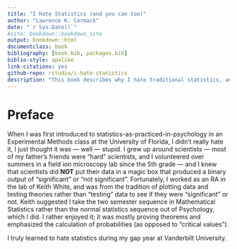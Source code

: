 ```yaml
--- 
title: "I Hate Statistics (and you can too)"
author: "Lawrence K. Cormack"
date: "`r Sys.Date()`"
#site: bookdown::bookdown_site
output: bookdown::html
documentclass: book
bibliography: [book.bib, packages.bib]
biblio-style: apalike
link-citations: yes
github-repo: rstudio/i-hate-statistics
description: "This book describes why I hate traditional statistics, and what I think should be done about it."
---
```


# Preface {-}

When I was first introduced to statistics-as-practiced-in-psychology in an Experimental Methods class at the University of Florida, I didn't really hate it, I just thought it was — well — stupid. I grew up around scientists — most of my father's friends were "hard" scientists, and I volunteered over summers in a field ion microscopy lab since the 5th grade — and I knew that scientists did **NOT** put their data in a magic box that produced a binary output of "significant" or "not significant". Fortunately, I worked as an RA in the lab of Keith White, and was from the tradition of plotting data and testing theories rather than "testing" data to see if they were "significant" or not. Keith suggested I take the two semester sequence in Mathematical Statistics rather than the normal statistics sequence out of Psychology, which I did. I rather enjoyed it; it was mostly proving theorems and emphasized the calculation of probabilities (as opposed to "critical values").

I truly learned to hate statistics during my gap year at Vanderbilt University. 


